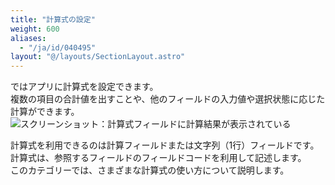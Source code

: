 ```yaml
---
title: "計算式の設定"
weight: 600
aliases:
  - "/ja/id/040495"
layout: "@/layouts/SectionLayout.astro"
---
```




<Kintone />ではアプリに計算式を設定できます。  
複数の項目の合計値を出すことや、他のフィールドの入力値や選択状態に応じた計算ができます。
<Img src="/k/kintone/img-ja/autocalc_01.png" alt="スクリーンショット：計算式フィールドに計算結果が表示されている" />

計算式を利用できるのは計算フィールドまたは文字列（1行）フィールドです。計算式は、参照するフィールドのフィールドコードを利用して記述します。  
このカテゴリーでは、さまざまな計算式の使い方について説明します。
